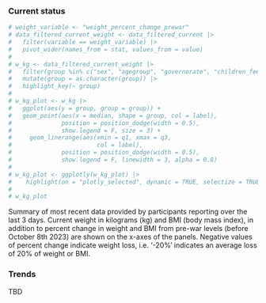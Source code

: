 <!--- open: weight tabs ------------------------------->

::: {.panel-tabset} 

### Current status

```r
# weight_variable <- "weight_percent_change_prewar"
# data_filtered_current_weight <- data_filtered_current |> 
#   filter(variable == weight_variable) |> 
#   pivot_wider(names_from = stat, values_from = value) 
# 
# w_kg <- data_filtered_current_weight |> 
#   filter(group %in% c("sex", "agegroup", "governorate", "children_feeding")) |> 
#   mutate(group = as.character(group)) |> 
#   highlight_key(~ group) 
# 
# w_kg_plot <- w_kg |> 
#   ggplot(aes(y = group, group = group)) +
#   geom_point(aes(x = median, shape = group, col = label),
#              position = position_dodge(width = 0.5), 
#              show.legend = F, size = 3) +
#     geom_linerange(aes(xmin = q1, xmax = q3,
#                        col = label),
#              position = position_dodge(width = 0.5), 
#              show.legend = F, linewidth = 3, alpha = 0.8)
# 
# w_kg_plot <- ggplotly(w_kg_plot) |> 
#    highlight(on = "plotly_selected", dynamic = TRUE, selectize = TRUE)
# 
# w_kg_plot
```

Summary of most recent data provided by participants reporting over the last 3 days. Current weight in kilograms (kg) and BMI (body mass index), in addition to percent change in weight and BMI from pre-war levels (before October 8th 2023) are shown on the x-axes of the panels. Negative values of percent change indicate weight loss, i.e. ‘-20%’ indicates an average loss of 20% of weight or BMI.

### Trends

TBD

<!--- close: weight tab ------------------------------->

:::
